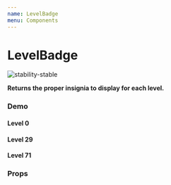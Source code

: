 ```yaml
---
name: LevelBadge
menu: Components
---
```



# LevelBadge

![stability-stable](https://img.shields.io/badge/stability-stable-green.svg)


**Returns the proper insignia to display for each level.**

### Demo

#### Level 0

<Playground>
  <LevelBadge />
</Playground>

#### Level 29

<Playground>
  <LevelBadge level={29} />
</Playground>

#### Level 71

<Playground>
  <LevelBadge level={71} />
</Playground>

### Props

<PropsTable of={LevelBadge} />

